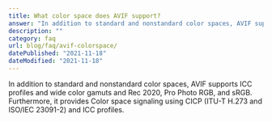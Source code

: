 ```yaml
---
title: What color space does AVIF support?
answer: "In addition to standard and nonstandard color spaces, AVIF supports ICC profiles and wide color gamuts and Rec 2020, Pro Photo RGB, and sRGB. Furthermore, it provides Color space signaling using CICP (ITU-T H.273 and ISO/IEC 23091-2) and ICC profiles."
description: ""
category: faq
url: blog/faq/avif-colorspace/
datePublished: "2021-11-18"
dateModified: "2021-11-18"
---
```


In addition to standard and nonstandard color spaces, AVIF supports ICC profiles and wide color gamuts and Rec 2020, Pro Photo RGB, and sRGB. Furthermore, it provides Color space signaling using CICP (ITU-T H.273 and ISO/IEC 23091-2) and ICC profiles.
